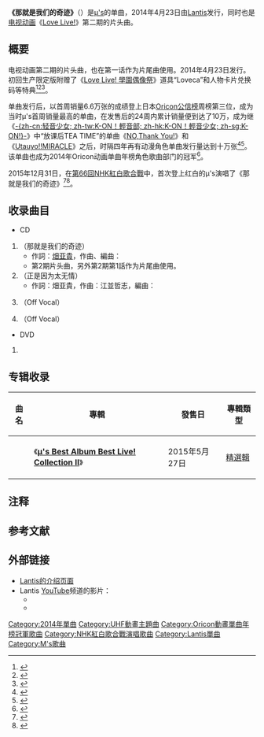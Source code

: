 {{Infobox Single
| Name            = 那就是我们的奇跡<br>
| Original name   = {{lang|ja|それは僕たちの奇跡}}
| Cover           = {{Show if file exists|comment=檔案不存在（本模板會在檔案恢復時自動顯示檔案，並由機器人自動清理模板，無需撤銷機器人的編輯）|file=那就是我们的奇跡.jpg|text=那就是我们的奇跡.jpg}}
| Caption         = 单曲封面
| Artist          = [[μ's|μ's]]
| Album           = [[μ's_Best_Album_Best_Live!_Collection_Ⅱ|μ's Best Album Best Live! Collection Ⅱ]]
| A-side          = 
| B-side          = {{lang|ja|だってだって噫無情}}
| Released        = 2014年4月23日
| Format          = [[CD|CD]]
| Recorded        = 
| Genre           = [[J-pop|J-pop]]
| Length          = 
| Label           = [[Lantis|Lantis]]
| Writer          = [[畑亚贵|畑亚贵]]（作詞）<br />黑須克彥（作曲#1）<br/>江並哲志（作曲#2）
| Producer        = 
| Certification   = * 金唱片{{smaller| （CD、[[日本唱片協会|日本唱片協会]]）}}<ref>{{cite web|url=http://www.riaj.or.jp/data/others/gold/201404.html|title=ゴールド等認定作品一覧　2014年4月|publisher=[[RIAJ|RIAJ]]|accessdate=2015-12-27|language=ja|archive-date=2015-09-24|archive-url=https://web.archive.org/web/20150924123505/http://www.riaj.or.jp/data/others/gold/201404.html|dead-url=no}}</ref>
| Chart position  = * 週間3位<small>（[[Oricon公信榜|Oricon公信榜]]）</small>
* 日间2位<small>（Oricon公信榜）</small>
* 月間7位<small>（Oricon公信榜）</small>
| Last single     = {{lang|ja|[[宝物/Paradise_Live|タカラモノズ/Paradise Live]]}}<br />（2014年）
| This single     = '''{{lang|ja|それは僕たちの奇跡}}'''<br />（2014年）
| Next single     = [[どんなときもずっと|どんなときもずっと]]<br />（2014年）
| Misc            = {{External music video|1={{YouTube|uyQwz6UyUtc|【TVCM】TVアニメ『ラブライブ!』2期OP主題歌「それは僕たちの奇跡」}}<br />{{YouTube|Q1ynjNVQ8Z4|【試聴動画】「ラブライブ！」TVアニメ2期OPシングルc/w「だってだって噫無情」}}|Upper caption=官方试听视频}}
{{Extra track listing
 | Album = μ's Best Album Best Live! Collection Ⅱ
 | Type = greatest
 | prev_track = Paradise Live
 | prev_no = 4
 | this_track = '''{{lang|ja|それは僕たちの奇跡}}'''
 | track_no = 5
 | next_track = {{lang|ja|だってだって噫無情}}
 | next_no = 6
 }}
}}
'''《那就是我们的奇迹》'''（{{lang-ja|それは僕たちの奇跡}}）是[[μ's|μ's]]的单曲{{NoteTag|不計入單曲編號。}}，2014年4月23日由[[Lantis|Lantis]]发行，同时也是[[电视动画|电视动画]]《[[Love_Live!_(动画)|Love Live!]]》第二期的片头曲。

== 概要 ==
电视动画第二期的片头曲，也在第一话作为片尾曲使用。2014年4月23日发行。初回生产限定版附赠了《[[Love_Live!_學園偶像祭|Love Live! 學園偶像祭]]》道具“Loveca”和人物卡片兑换码等特典<ref>{{Cite web|date=2014-04-13|url=http://news.lovelive-anime.jp/app-def/S-102/news/?p=5732|title=ラブライブ！2期OP「それは僕たちの奇跡」封入Loveca+についているシリアルコードから入手できる「覚醒済みR」を公開！|publisher=プロジェクトラブライブ！|accessdate=2015-12-27|language=ja|archive-date=2016-03-04|archive-url=https://web.archive.org/web/20160304123610/http://news.lovelive-anime.jp/app-def/S-102/news/?p=5732|dead-url=no}}</ref><ref>{{Cite web|date=2014-04-13|url=http://news.lovelive-anime.jp/app-def/S-102/news/?p=5759|title=ラブライブ！OP「それは僕たちの奇跡」法人別特典解禁|publisher=プロジェクトラブライブ！|accessdate=2015-12-27|language=ja|archive-date=2016-03-04|archive-url=https://web.archive.org/web/20160304190125/http://news.lovelive-anime.jp/app-def/S-102/news/?p=5759|dead-url=no}}</ref><ref name="release">{{Cite web|url=http://www.lovelive-anime.jp/release.html|title=ラブライブ！Official Web Site | CDリリース情報|accessdate=2014-04-14|language=ja|archive-date=2014-06-25|archive-url=https://web.archive.org/web/20140625084059/http://lovelive-anime.jp/release.html|dead-url=no}}</ref>。

单曲发行后，以首周销量6.6万张的成绩登上日本[[Oricon公信榜|Oricon公信榜]]周榜第三位，成为当时μ's首周销量最高的单曲，在发售后的24周内累计销量便到达了10万，成为继《[[K-ON！輕音部|-{zh-cn:轻音少女; zh-tw:K-ON！輕音部; zh-hk:K-ON！輕音少女; zh-sg:K-ON!}-]]》中“放课后TEA TIME”的单曲《[[NO,Thank_You!|NO,Thank You!]]》和《[[Utauyo!!MIRACLE|Utauyo!!MIRACLE]]》之后，时隔四年再有动漫角色单曲发行量达到十万张<ref>{{Cite web|url=http://www.minp-matome.jp/news/detail/38480|title=「ラブライブ！」2期OPでμ'sが初のTOP3入り|accessdate=2014-04-29|language=ja|deadurl=yes|archiveurl=https://web.archive.org/web/20140429171711/http://www.minp-matome.jp/news/detail/38480|archivedate=2014-04-29}}</ref><ref>{{Cite web|date=2014-05-13|url=http://www.bandainamco.co.jp/files/pr140513E383A9E38396E383A9E382A4E38396GDEFBC88HPE7.pdf|title=『ラブライブ！』ＴＶアニメ２期オープニング主題歌ＣＤ 「それは僕たちの奇跡」（歌：μ's）が ２０１４年４月度ゴールドディスクに認定|publisher=[[BANDAI_NAMCO|BANDAI NAMCO]]|accessdate=2015-12-28|language=ja|archive-date=2019-11-12|archive-url=https://web.archive.org/web/20191112235705/https://www.bandainamco.co.jp/files/pr140513E383A9E38396E383A9E382A4E38396GDEFBC88HPE7.pdf|dead-url=no}}</ref>。该单曲也成为2014年Oricon动画单曲年榜角色歌曲部门的冠军<ref>{{cite web|date=2014-12-10|url=http://www.bilibili.com/video/av1788526/index_3.html|title=【总榜单】2014年动画单曲CD销量排行榜|publisher=Bilibili|accessdate=2015-12-28|archive-url=https://web.archive.org/web/20160105201523/http://www.bilibili.com/video/av1788526/index_3.html|archive-date=2016-01-05|dead-url=yes}}</ref>。

2015年12月31日，在[[第66回NHK紅白歌合戰|第66回NHK紅白歌合戰]]中，首次登上红白的μ's{{NoteTag|成员[[南條愛乃|南條愛乃]]因伤病缺席<ref>{{Cite web|date=2015-12-27|url=http://news.lovelive-anime.jp/app-def/S-102/news/?p=10668|title=絢瀬絵里役・南條愛乃の「第66回紅白歌合戦」出場辞退につきまして|publisher=Love Live!官方网站|accessdate=2015-12-28|language=ja|archive-date=2015-12-28|archive-url=https://web.archive.org/web/20151228112015/http://news.lovelive-anime.jp/app-def/S-102/news/?p=10668|dead-url=no}}</ref>。}}演唱了《那就是我们的奇迹》<ref>{{cite web|date=2015-12-24|url=http://comic.qq.com/a/20151224/057730.htm|title=二三次元结合！红白歌会将播放μ’s新动画|author=悠雨|publisher=腾讯动漫|accessdate=2015-12-27|archive-date=2018-01-26|archive-url=https://web.archive.org/web/20180126185237/http://comic.qq.com/a/20151224/057730.htm|dead-url=no}}</ref><ref>{{cite web|archiveurl=https://web.archive.org/web/20151224082840/http://www.nhk.or.jp/kouhaku/artists/pdf/artists_1512241400.pdf|archivedate=2015年12月24日|url=http://www.nhk.or.jp/kouhaku/artists/pdf/artists_1512241400.pdf|title=第66回NHK紅白歌合戦　出場歌手・曲順|publisher=NHK|accessdate=2015-12-27|language=ja|deadurl=yes}}</ref>。

== 收录曲目 ==
* CD
# '''{{lang|ja|それは僕たちの奇跡}}'''（那就是我们的奇迹）
#* 作詞：[[畑亚貴|畑亚貴]]，作曲、編曲：{{link-ja|黑須克彦|黒須克彦}}
#* 第2期片头曲，另外第2期第1話作为片尾曲使用。
# '''{{lang|ja|だってだって噫無情}}'''（正是因为太无情）
#* 作詞：畑亚貴，作曲：江並哲志，編曲：{{link-ja|増田武史|増田武史}}
# {{lang|ja|それは僕たちの奇跡}}（Off Vocal）
# {{lang|ja|だってだって噫無情}}（Off Vocal）
* DVD
# {{lang|ja|それは僕たちの奇跡}}

== 专辑收录 ==
{| class="wikitable"
! 曲名 !! 專輯 !! 發售日 !! 專輯類型 
|-
| {{lang|ja|それは僕たちの奇跡}}||rowspan="2"|《'''[[μ's_Best_Album_Best_Live!_Collection_Ⅱ|μ's Best Album Best Live! Collection Ⅱ]]'''》||rowspan="2"|2015年5月27日|| rowspan="2"|[[精選輯|精選輯]] 
|-
| {{lang|ja|だってだって噫無情}}
|}

== 注释 ==
{{NoteFoot}}

== 参考文献 ==
{{reflist}}

== 外部链接 ==
*[http://lantis.jp/release-item/LACM-14220.html Lantis的介绍页面] {{Wayback|url=http://lantis.jp/release-item/LACM-14220.html |date=20200808090505 }}{{ja icon}}
*Lantis [[YouTube|YouTube]]频道的影片：
**{{YouTube|uyQwz6UyUtc|【TVCM】TVアニメ『ラブライブ!』2期OP主題歌「それは僕たちの奇跡」}}
**{{YouTube|Q1ynjNVQ8Z4|【試聴動画】「ラブライブ！」TVアニメ2期OPシングルc/w「だってだって噫無情」}}

{{μ's}}
{{Oricon動畫單曲年榜冠軍 (2010年代)}}

{{DEFAULTSORT:Sore wa Bokutachi no Kiseki}}
[[Category:2014年單曲|Category:2014年單曲]]
[[Category:UHF動畫主題曲|Category:UHF動畫主題曲]]
[[Category:Oricon動畫單曲年榜冠軍歌曲|Category:Oricon動畫單曲年榜冠軍歌曲]]
[[Category:NHK紅白歌合戰演唱歌曲|Category:NHK紅白歌合戰演唱歌曲]]
[[Category:Lantis單曲|Category:Lantis單曲]]
[[Category:Μ's歌曲|Category:Μ's歌曲]]